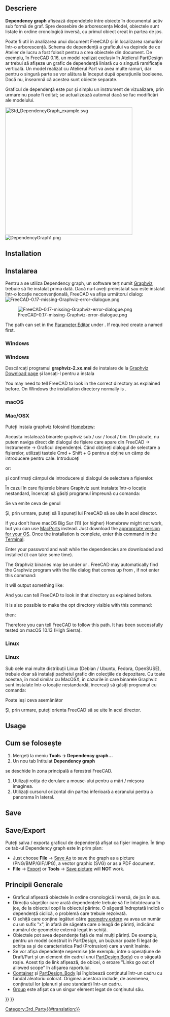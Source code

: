 <languages/>

{{Docnav
|[[Std_SceneInspector|SceneInspector]]
|[[Std_ExportDependencyGraph|ExportDependencyGraph]]
|[[Std_Tools_Menu|Std Tools Menu]]
|IconL=Std_SceneInspector.svg
|IconR=
|IconC=Freecad.svg
}}

<div class="mw-translate-fuzzy">
{{GuiCommand
|Name=Std DependencyGraph
|MenuLocation=[[Std Tools Menu|Tools]] → Dependency graph...
|Workbenches=All
}}
</div>

<span id="Description"></span>
==Descriere==

<div class="mw-translate-fuzzy">
'''Dependency graph''' afișează dependețele între obiecte în documentul activ sub formă de graf. Spre deosebire de arborescența Model, obiectele sunt listate în ordine cronologică inversă, cu primul obiect creat în partea de jos.
</div>

<div class="mw-translate-fuzzy">
Poate fi util în analizarea unui document FreeCAD și în localizarea ramurilor într-o arborescență. Schema de dependență a graficului va depinde de ce Atelier de lucru a fost folosit pentru a crea obiectele din document. De exemplu, în FreeCAD 0.16, un model realizat exclusiv în Atelierul PartDesign ar trebui să afișeze un grafic de dependență liniară cu o singură ramificație verticală. Un model realizat cu Atelierul Part va avea multe ramuri, dar pentru o singură parte se vor alătura la început după operațiunile booleene. Dacă nu, înseamnă că acestea sunt obiecte separate.
</div>

Graficul de dependență este pur și simplu un instrument de vizualizare, prin urmare nu poate fi editat; se actualizează automat dacă se fac modificări ale modelului.

[[Image:Std_DependencyGraph_example.svg|400px]]
[[Image:DependencyGraph1.png|DependencyGraph1.png]]
{{clear}}

==Installation== 

<div class="mw-translate-fuzzy">
==Instalarea==
Pentru a se utiliza Dependency graph, un software terț numit  [http://graphviz.org/ Graphviz] trebuie să fie instalat prima dată. Dacă nu-l aveți preinstalat sau este instalat într-o locație neconvențională, FreeCAD va afișa următorul dialog: [[File:FreeCAD-0.17-missing-Graphviz-error-dialogue.png|center]]
</div>

[[File:FreeCAD-0.17-missing-Graphviz-error-dialogue.png]]

The path can set in the [[Std_DlgParameter|Parameter Editor]] under {{MenuCommand|BaseApp → Preferences → Paths}}. If required create a {{Value|New String Item}} named {{Value|Graphviz}} first.

===Windows=== 

<div class="mw-translate-fuzzy">
===Windows===
Descărcați programul  '''graphviz-2.xx.msi''' de instalare de la  [https://graphviz.gitlab.io/_pages/Download/Download_windows.html Graphviz Download page] și lansați-l pentru a instala
</div>

You may need to tell FreeCAD to look in the correct directory as explained before. On Windows the installation directory normally is {{FileName|C:\Program Files\Graphviz\bin}}. 

===macOS=== 

<div class="mw-translate-fuzzy">
===Mac/OSX===
Puteți instala graphviz folosind [https://brew.sh/ Homebrew]:
</div>

{{Code|lang=text|code=
brew install graphviz
}}

<div class="mw-translate-fuzzy">
Aceasta instalează binarele graphviz sub / usr / local / bin. Din păcate, nu putem naviga direct din dialogul de fișiere care apare din FreeCAD → Instrumente → Graficul dependenței.
Când obțineți dialogul de selectare a fișierelor, utilizați tastele Cmd + Shift + G pentru a obține un câmp de introducere pentru cale. Introduceți
</div>

{{Code|lang=text|code=
/usr/local/bin
}}

or:

{{Code|lang=text|code=
/opt/homebrew/bin
}}

și confirmați câmpul de introducere și dialogul de selectare a fișierelor.

<div class="mw-translate-fuzzy">
În cazul în care fișierele binare Graphviz sunt instalate într-o locație nestandard, încercați să găsiți programul împreună cu comanda:
</div>

{{Code|lang=text|code=
type dot
}}

<div class="mw-translate-fuzzy">
Se va emite ceva de genul
</div> 

{{Code|lang=text|code=
dot is /usr/local/bin/dot
}}

<div class="mw-translate-fuzzy">
Și, prin urmare, puteți să îi spuneți lui FreeCAD să se uite în acel director.
</div>

If you don't have macOS Big Sur (11) (or higher) Homebrew might not work, but you can use [https://www.macports.org/index.php MacPorts] instead. Just download the [https://www.macports.org/install.php appropriate version for your OS]. Once the installation is complete, enter this command in the [https://en.wikipedia.org/wiki/Terminal_(macOS) Terminal]:

{{Code|lang=text|code=
sudo port install graphviz
}}

Enter your password and wait while the dependencies are downloaded and installed (it can take some time).

The Graphviz binaries may be under {{FileName|/usr/local/bin}} or {{FileName|/opt/local/bin/dot}}. FreeCAD may automatically find the Graphviz program with the file dialog that comes up from {{MenuCommand|Tools → Dependency Graph}}, if not enter this command:

{{Code|lang=text|code=
type dot
}}

It will output something like:

{{Code|lang=text|code=
dot is /opt/local/bin/dot
}}

And you can tell FreeCAD to look in that directory as explained before.

It is also possible to make the opt directory visible with this command:

{{Code|lang=text|code=
defaults write com.apple.finder AppleShowAllFiles YES;
}}

then:

{{Code|lang=text|code=
killall Finder /System/Library/CoreServices/Finder.app;
}}

Therefore you can tell FreeCAD to follow this path. It has been successfully tested on macOS 10.13 (High Sierra).

===Linux=== 

<div class="mw-translate-fuzzy">
===Linux===
Sub cele mai multe distribuții Linux (Debian / Ubuntu, Fedora, OpenSUSE), trebuie doar să instalați pachetul grafic din colecțiile de depozitare. Cu toate acestea, în mod similar cu MacOSX, în cazurile în care binarele Graphviz sunt instalate într-o locație nestandardă, încercați să găsiți programul cu comanda:
</div>

{{Code|lang=text|code=
type dot
}}

Poate ieși ceva asemănător 

{{Code|lang=text|code=
dot is /usr/local/bin/dot
}}

Și, prin urmare, puteți orienta FreeCAD să se uite în acel director.

==Usage== 

<div class="mw-translate-fuzzy">
==Cum se folosește==
# Mergeți la meniu '''Tools → Dependency graph...''' 
# Un nou tab întitulat '''Dependency graph''' 
se deschide în zona principală a ferestrei FreeCAD.
# Utilizați rotița de derulare a mouse-ului pentru a mări / micșora imaginea.
# Utilizați cursorul orizontal din partea inferioară a ecranului pentru a panorama în lateral.
</div>

==Save== 

<div class="mw-translate-fuzzy">
==Save/Export==
Puteți salva / exporta graficul de dependență afișat ca fișier imagine. În timp ce tab-ul Dependency graph este în prim plan:
* Just choose '''File''' → [[Std_SaveAs|Save As]] to save the graph as a picture (PNG/BMP/GIF/JPG), a vector graphic (SVG) or as a PDF document.
* '''File''' → [[Std_Export|Export]] or '''Tools''' → [[Std ViewScreenShot|Save picture]] will '''NOT''' work.
</div>

<span id="General_principles"></span>
==Principii Generale==

<div class="mw-translate-fuzzy">
* Graficul afișează obiectele în ordine cronologică inversă, de jos în sus.
* Direcția săgeților care arată dependențele trebuie să fie întotdeauna în jos, de la obiectul copil la obiectul părinte. O săgeată îndreptată indică o dependență ciclică, o problemă care trebuie rezolvată.
* O schiță care conține legături către [[Sketcher External | geometry extern]] va avea un număr cu un sufix "x", în afară de săgeata care o leagă de părinți, indicând numărul de geometrie externă legat în schiță.
* Obiectele pot avea dependențe față de mai mulți părinți. De exemplu, pentru un model construit în PartDesign, un buzunar poate fi legat de schița sa și de caracteristica Pad (Protrusion) care a venit înainte.
* Se vor afișa dependențe nepermise (de exemplu, între o operațiune de Draft/Part și un element din cadrul unui [[PartDesign Body]]) cu o săgeată roșie. Acest tip de link afișează, de obicei, o eroare "Links go out of allowed scope" în afișarea raportului.
* [[Std Part|Container]] și [[PartDesign_Body|PartDesign_Body]] își înglobează conținutul într-un cadru cu fundal aleatoriu colorat. Originea acestora include, de asemenea, conținutul lor (planuri și axe standard) într-un cadru.
* [[Std Group | Group]] este afișat ca un singur element legat de conținutul său.
</div>


{{Docnav
|[[Std_SceneInspector|SceneInspector]]
|[[Std_ExportDependencyGraph|ExportDependencyGraph]]
|[[Std_Tools_Menu|Std Tools Menu]]
|IconL=Std_SceneInspector.svg
|IconR=
|IconC=Freecad.svg
}}

{{Std_Base_navi{{#translation:}}}}
{{Userdocnavi{{#translation:}}}}
[[Category:3rd_Party{{#translation:}}]]